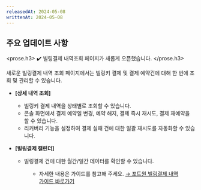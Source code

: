```yaml
---
releasedAt: 2024-05-08
writtenAt: 2024-05-08
---
```




## 주요 업데이트 사항

<prose.h3>
  ✔️ 빌링결제 내역조회 페이지가 새롭게 오픈했습니다.
</prose.h3>

새로운 빌링결제 내역 조회 페이지에서는 빌링키 결제 및 결제 예약건에 대해 한 번에 조회 및 관리할 수 있습니다.

- **\[상세 내역 조회]**

  - 빌링키 결제 내역을 상태별로 조회할 수 있습니다.
  - 콘솔 화면에서 결제 예약일 변경, 예약 해지, 결제 즉시 재시도, 결제 재예약을 할 수 있습니다.
  - 리커버리 기능을 설정하여 결제 실패 건에 대한 일괄 재시도를 자동화할 수 있습니다.

  <Figure src={Image1} />

- **\[빌링결제 캘린더]**

  - 빌링결제 건에 대한 월간/일간 데이터를 확인할 수 있습니다.

  <Figure src={Image2} />

  - 자세한 내용은 가이드를 참고해 주세요. [→ 포트원 빌링결제 내역 가이드 바로가기](../../docs/ko/console/guide/billing-payments)

